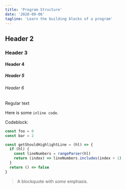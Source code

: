 ```yaml
---
title: 'Program Structure'
date: '2020-09-06'
tagline: 'Learn the building blocks of a program'
---
```


## Header 2

### Header 3

#### Header 4

##### Header 5

###### Header 6

Regular text

Here is some `inline code`.

Codeblock:

```javascript
const foo = 0
const bar = 2

const getShouldHighlightLine = (hl) => {
  if (hl) {
    const lineNumbers = rangeParser(hl)
    return (index) => lineNumbers.includes(index + 1)
  }
  return () => false
}
```

> A blockquote with _some_ emphasis.
